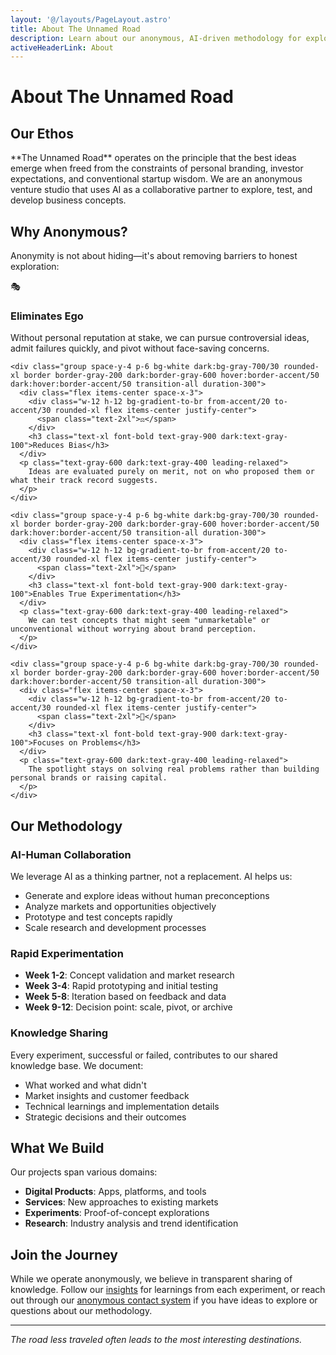 ```yaml
---
layout: '@/layouts/PageLayout.astro'
title: About The Unnamed Road
description: Learn about our anonymous, AI-driven methodology for exploring business ideas
activeHeaderLink: About
---
```


<div class="space-y-16">

# About The Unnamed Road

<div class="bg-gradient-to-br from-accent/5 to-accent/10 dark:from-accent/10 dark:to-accent/20 rounded-2xl p-8 md:p-12 border border-accent/30">
  <h2 class="text-3xl font-bold text-gray-900 dark:text-gray-100 mb-6">Our Ethos</h2>
  <p class="text-lg text-gray-700 dark:text-gray-300 leading-relaxed">
    **The Unnamed Road** operates on the principle that the best ideas emerge when freed from the constraints of personal branding, investor expectations, and conventional startup wisdom. We are an anonymous venture studio that uses AI as a collaborative partner to explore, test, and develop business concepts.
  </p>
</div>

## Why Anonymous?

<div class="bg-gray-50 dark:bg-gray-800/50 rounded-2xl p-8 md:p-12">
  <p class="text-lg text-gray-600 dark:text-gray-300 mb-8 text-center">
    Anonymity is not about hiding—it's about removing barriers to honest exploration:
  </p>
  
  <div class="grid md:grid-cols-2 gap-8">
    <div class="group space-y-4 p-6 bg-white dark:bg-gray-700/30 rounded-xl border border-gray-200 dark:border-gray-600 hover:border-accent/50 dark:hover:border-accent/50 transition-all duration-300">
      <div class="flex items-center space-x-3">
        <div class="w-12 h-12 bg-gradient-to-br from-accent/20 to-accent/30 rounded-xl flex items-center justify-center">
          <span class="text-2xl">🎭</span>
        </div>
        <h3 class="text-xl font-bold text-gray-900 dark:text-gray-100">Eliminates Ego</h3>
      </div>
      <p class="text-gray-600 dark:text-gray-400 leading-relaxed">
        Without personal reputation at stake, we can pursue controversial ideas, admit failures quickly, and pivot without face-saving concerns.
      </p>
    </div>

    <div class="group space-y-4 p-6 bg-white dark:bg-gray-700/30 rounded-xl border border-gray-200 dark:border-gray-600 hover:border-accent/50 dark:hover:border-accent/50 transition-all duration-300">
      <div class="flex items-center space-x-3">
        <div class="w-12 h-12 bg-gradient-to-br from-accent/20 to-accent/30 rounded-xl flex items-center justify-center">
          <span class="text-2xl">⚖️</span>
        </div>
        <h3 class="text-xl font-bold text-gray-900 dark:text-gray-100">Reduces Bias</h3>
      </div>
      <p class="text-gray-600 dark:text-gray-400 leading-relaxed">
        Ideas are evaluated purely on merit, not on who proposed them or what their track record suggests.
      </p>
    </div>

    <div class="group space-y-4 p-6 bg-white dark:bg-gray-700/30 rounded-xl border border-gray-200 dark:border-gray-600 hover:border-accent/50 dark:hover:border-accent/50 transition-all duration-300">
      <div class="flex items-center space-x-3">
        <div class="w-12 h-12 bg-gradient-to-br from-accent/20 to-accent/30 rounded-xl flex items-center justify-center">
          <span class="text-2xl">🧪</span>
        </div>
        <h3 class="text-xl font-bold text-gray-900 dark:text-gray-100">Enables True Experimentation</h3>
      </div>
      <p class="text-gray-600 dark:text-gray-400 leading-relaxed">
        We can test concepts that might seem "unmarketable" or unconventional without worrying about brand perception.
      </p>
    </div>

    <div class="group space-y-4 p-6 bg-white dark:bg-gray-700/30 rounded-xl border border-gray-200 dark:border-gray-600 hover:border-accent/50 dark:hover:border-accent/50 transition-all duration-300">
      <div class="flex items-center space-x-3">
        <div class="w-12 h-12 bg-gradient-to-br from-accent/20 to-accent/30 rounded-xl flex items-center justify-center">
          <span class="text-2xl">🎯</span>
        </div>
        <h3 class="text-xl font-bold text-gray-900 dark:text-gray-100">Focuses on Problems</h3>
      </div>
      <p class="text-gray-600 dark:text-gray-400 leading-relaxed">
        The spotlight stays on solving real problems rather than building personal brands or raising capital.
      </p>
    </div>
  </div>
</div>

## Our Methodology

### **AI-Human Collaboration**
We leverage AI as a thinking partner, not a replacement. AI helps us:
- Generate and explore ideas without human preconceptions
- Analyze markets and opportunities objectively
- Prototype and test concepts rapidly
- Scale research and development processes

### **Rapid Experimentation**
- **Week 1-2**: Concept validation and market research
- **Week 3-4**: Rapid prototyping and initial testing
- **Week 5-8**: Iteration based on feedback and data
- **Week 9-12**: Decision point: scale, pivot, or archive

### **Knowledge Sharing**
Every experiment, successful or failed, contributes to our shared knowledge base. We document:
- What worked and what didn't
- Market insights and customer feedback
- Technical learnings and implementation details
- Strategic decisions and their outcomes

## What We Build

Our projects span various domains:
- **Digital Products**: Apps, platforms, and tools
- **Services**: New approaches to existing markets
- **Experiments**: Proof-of-concept explorations
- **Research**: Industry analysis and trend identification

## Join the Journey

While we operate anonymously, we believe in transparent sharing of knowledge. Follow our [insights](/insights) for learnings from each experiment, or reach out through our [anonymous contact system](/contact) if you have ideas to explore or questions about our methodology.

---

*The road less traveled often leads to the most interesting destinations.*

